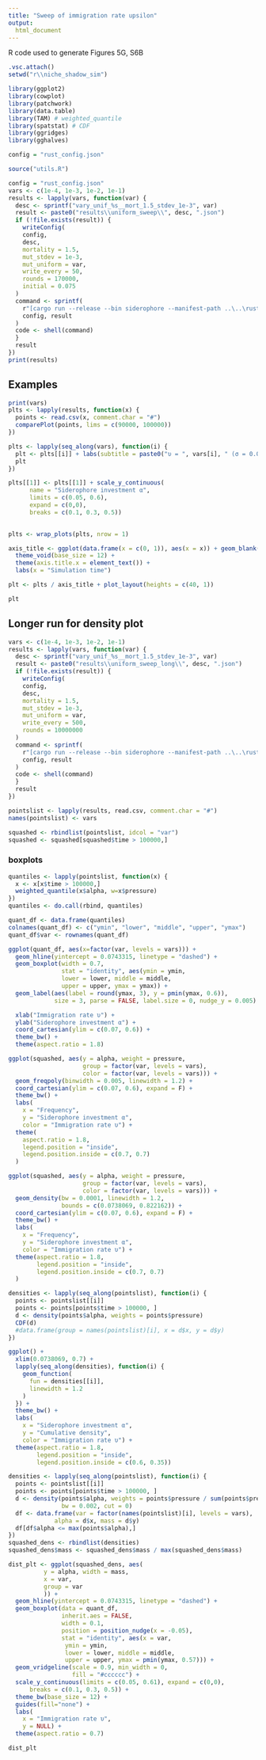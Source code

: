 ---
title: "Sweep of immigration rate upsilon"
output: 
  html_document
---
R code used to generate Figures 5G, S6B

```{r, eval = F}
.vsc.attach()
setwd("r\\niche_shadow_sim")
```

```{r imports}
library(ggplot2)
library(cowplot)
library(patchwork)
library(data.table)
library(TAM) # weighted_quantile
library(spatstat) # CDF
library(ggridges)
library(gghalves)

config = "rust_config.json"

source("utils.R")
```

```{r setup}
config = "rust_config.json" 
vars <- c(1e-4, 1e-3, 1e-2, 1e-1)
results <- lapply(vars, function(var) {
  desc <- sprintf("vary_unif_%s__mort_1.5_stdev_1e-3", var)
  result <- paste0("results\\uniform_sweep\\", desc, ".json")
  if (!file.exists(result)) {
    writeConfig(
    config,
    desc,
    mortality = 1.5,
    mut_stdev = 1e-3,
    mut_uniform = var,
    write_every = 50,
    rounds = 170000,
    initial = 0.075
  )
  command <- sprintf(
    r"[cargo run --release --bin siderophore --manifest-path ..\..\rust\Cargo.toml -- %s %s]",
    config, result
  )
  code <- shell(command)
  }
  result
})
print(results)
```



## Examples
```{r examples, fig.width = 8, fig.height = 3}
print(vars)
plts <- lapply(results, function(x) {
  points <- read.csv(x, comment.char = "#")
  comparePlot(points, lims = c(90000, 100000))  
})

plts <- lapply(seq_along(vars), function(i) {
  plt <- plts[[i]] + labs(subtitle = paste0("υ = ", vars[i], " (σ = 0.001)"))
  plt
}) 

plts[[1]] <- plts[[1]] + scale_y_continuous(
      name = "Siderophore investment α",
      limits = c(0.05, 0.6),
      expand = c(0,0),
      breaks = c(0.1, 0.3, 0.5))

 
plts <- wrap_plots(plts, nrow = 1)

axis_title <- ggplot(data.frame(x = c(0, 1)), aes(x = x)) + geom_blank() +
  theme_void(base_size = 12) + 
  theme(axis.title.x = element_text()) + 
  labs(x = "Simulation time")   

plt <- plts / axis_title + plot_layout(heights = c(40, 1))

plt
```


## Longer run for density plot


```{r setup2}
vars <- c(1e-4, 1e-3, 1e-2, 1e-1)
results <- lapply(vars, function(var) {
  desc <- sprintf("vary_unif_%s__mort_1.5_stdev_1e-3", var)
  result <- paste0("results\\uniform_sweep_long\\", desc, ".json")
  if (!file.exists(result)) {
    writeConfig(
    config,
    desc,
    mortality = 1.5,
    mut_stdev = 1e-3,
    mut_uniform = var,
    write_every = 500,
    rounds = 10000000
  )
  command <- sprintf(
    r"[cargo run --release --bin siderophore --manifest-path ..\..\rust\Cargo.toml -- %s %s]",
    config, result
  )
  code <- shell(command)
  }
  result
})
```


```{r}
pointslist <- lapply(results, read.csv, comment.char = "#")
names(pointslist) <- vars

squashed <- rbindlist(pointslist, idcol = "var")
squashed <- squashed[squashed$time > 100000,]
```

### boxplots
```{r quant}
quantiles <- lapply(pointslist, function(x) {
  x <- x[x$time > 100000,]
  weighted_quantile(x$alpha, w=x$pressure)
})
quantiles <- do.call(rbind, quantiles)

quant_df <- data.frame(quantiles)
colnames(quant_df) <- c("ymin", "lower", "middle", "upper", "ymax")
quant_df$var <- rownames(quant_df)
```


```{r, fig.height = 5, fig.width = 4}
ggplot(quant_df, aes(x=factor(var, levels = vars))) +
  geom_hline(yintercept = 0.0743315, linetype = "dashed") +
  geom_boxplot(width = 0.7,
               stat = "identity", aes(ymin = ymin, 
               lower = lower, middle = middle,
               upper = upper, ymax = ymax)) +
  geom_label(aes(label = round(ymax, 3), y = pmin(ymax, 0.6)),
             size = 3, parse = FALSE, label.size = 0, nudge_y = 0.005) +

  xlab("Immigration rate υ") +
  ylab("Siderophore investment α") +
  coord_cartesian(ylim = c(0.07, 0.6)) +
  theme_bw() +
  theme(aspect.ratio = 1.8)
```


```{r}
ggplot(squashed, aes(y = alpha, weight = pressure,
                     group = factor(var, levels = vars), 
                     color = factor(var, levels = vars))) +
  geom_freqpoly(binwidth = 0.005, linewidth = 1.2) +
  coord_cartesian(ylim = c(0.07, 0.6), expand = F) +
  theme_bw() +
  labs(
    x = "Frequency", 
    y = "Siderophore investment α", 
    color = "Immigration rate υ") +
  theme(
    aspect.ratio = 1.8,
    legend.position = "inside",
    legend.position.inside = c(0.7, 0.7)
  )
```

```{r}
ggplot(squashed, aes(y = alpha, weight = pressure,
                     group = factor(var, levels = vars), 
                     color = factor(var, levels = vars))) +
  geom_density(bw = 0.0001, linewidth = 1.2,
               bounds = c(0.0738069, 0.822162)) +
  coord_cartesian(ylim = c(0.07, 0.6), expand = F) +
  theme_bw() +
  labs(
    x = "Frequency", 
    y = "Siderophore investment α", 
    color = "Immigration rate υ") +
  theme(aspect.ratio = 1.8,
        legend.position = "inside",
        legend.position.inside = c(0.7, 0.7)
  )
```


```{r}
densities <- lapply(seq_along(pointslist), function(i) {
  points <- pointslist[[i]]
  points <- points[points$time > 100000, ]
  d <- density(points$alpha, weights = points$pressure)
  CDF(d)
  #data.frame(group = names(pointslist)[i], x = d$x, y = d$y)
})

ggplot() +
  xlim(0.0738069, 0.7) +
  lapply(seq_along(densities), function(i) {
    geom_function(
      fun = densities[[i]],
      linewidth = 1.2
    )
  }) +
  theme_bw() +
  labs(
    x = "Siderophore investment α",
    y = "Cumulative density",
    color = "Immigration rate υ") +
  theme(aspect.ratio = 1.8,
        legend.position = "inside",
        legend.position.inside = c(0.6, 0.35))
```


```{r dist}
densities <- lapply(seq_along(pointslist), function(i) {
  points <- pointslist[[i]]
  points <- points[points$time > 100000, ]
  d <- density(points$alpha, weights = points$pressure / sum(points$pressure), 
               bw = 0.002, cut = 0)
  df <- data.frame(var = factor(names(pointslist)[i], levels = vars), 
             alpha = d$x, mass = d$y)
  df[df$alpha <= max(points$alpha),]
})
squashed_dens <- rbindlist(densities) 
squashed_dens$mass <- squashed_dens$mass / max(squashed_dens$mass)

dist_plt <- ggplot(squashed_dens, aes(
          y = alpha, width = mass,
          x = var,
          group = var
          )) +
  geom_hline(yintercept = 0.0743315, linetype = "dashed") +        
  geom_boxplot(data = quant_df,
               inherit.aes = FALSE,
               width = 0.1,
               position = position_nudge(x = -0.05),
               stat = "identity", aes(x = var,
                ymin = ymin, 
                lower = lower, middle = middle,
                upper = upper, ymax = pmin(ymax, 0.57))) +
  geom_vridgeline(scale = 0.9, min_width = 0,
                  fill = "#cccccc") +
  scale_y_continuous(limits = c(0.05, 0.61), expand = c(0,0),
      breaks = c(0.1, 0.3, 0.5)) +
  theme_bw(base_size = 12) +
  guides(fill="none") +
  labs(
    x = "Immigration rate υ", 
    y = NULL) +
  theme(aspect.ratio = 0.7)

dist_plt

```
